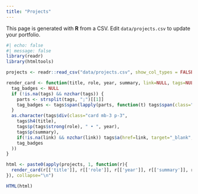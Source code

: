 ```yaml
---
title: "Projects"
---
```


This page is generated with **R** from a CSV. Edit `data/projects.csv` to update your portfolio.

```r
#| echo: false
#| message: false
library(readr)
library(htmltools)

projects <- readr::read_csv("data/projects.csv", show_col_types = FALSE)

render_card <- function(title, role, year, summary, link=NULL, tags=NULL){
  tag_badges <- NULL
  if (!is.na(tags) && nzchar(tags)) {
    parts <- strsplit(tags, ";")[[1]]
    tag_badges <- tags$span(lapply(parts, function(t) tags$span(class="badge bg-secondary me-1", t)))
  }
  as.character(tags$div(class="card mb-3 p-3",
    tags$h4(title),
    tags$p(tags$strong(role), " • ", year),
    tags$p(summary),
    if(!is.na(link) && nzchar(link)) tags$a(href=link, target="_blank", "View") else NULL,
    tag_badges
  ))
}

html <- paste0(apply(projects, 1, function(r){
  render_card(r[['title']], r[['role']], r[['year']], r[['summary']], r[['link']], r[['tags']])
}), collapse="\n")

HTML(html)
```
